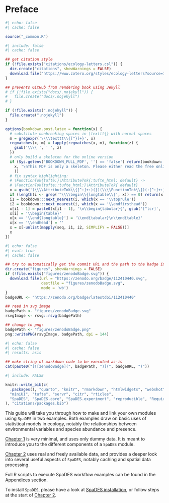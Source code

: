 # Preface {.unnumbered}

```r
#| echo: false
#| cache: false

source("_common.R")
```

```r
#| include: false
#| cache: false

## get citation style
if (!file.exists("citations/ecology-letters.csl")) {
  dir.create("citations", showWarnings = FALSE)
  download.file("https://www.zotero.org/styles/ecology-letters?source=1", destfile = "citations/ecology-letters.csl")
}

## prevents GitHub from rendering book using Jekyll
# if (!file.exists("docs/.nojekyll")) {
#   file.create("docs/.nojekyll")
# }

if (!file.exists(".nojekyll")) {
  file.create(".nojekyll")
}

options(bookdown.post.latex = function(x) {
  # substitute nonbreaking spaces in \texttt{} with normal spaces
  m = gregexpr('\\\\texttt\\{[^}]+}', x)
  regmatches(x, m) = lapply(regmatches(x, m), function(z) {
    gsub('\\\\ ', ' ', z)
  })
  # only build a skeleton for the online version
  if (Sys.getenv('BOOKDOWN_FULL_PDF', '') == 'false') return(bookdown:::strip_latex_body(
    x, '\nThis PDF is only a skeleton. Please either read the free online HTML version, or purchase a hard-copy of this book.\n'
    ))
  # fix syntax highlighting:
  # \FunctionTok{tufte:}\AttributeTok{:tufte_html: default} ->
  # \FunctionTok{tufte::tufte_html:}\AttributeTok{ default}
  x = gsub('(\\\\AttributeTok\\{[^:]+:)(})(\\\\FunctionTok\\{)(:[^:]+:)', '\\1\\4\\2\\3', x)
  if (length(i <- grep('^\\\\begin\\{longtable\\}', x)) == 0) return(x)
  i1 = bookdown:::next_nearest(i, which(x == '\\toprule'))
  i2 = bookdown:::next_nearest(i, which(x == '\\endfirsthead'))
  x[i1 - 1] = paste0(x[i1 - 1], '\n\\begin{tabular}{', gsub('[^lcr]', '', gsub('.*\\[]', '', x[i])), '}')
  x[i] = '\\begin{table}'
  x[x == '\\end{longtable}'] = '\\end{tabular}\n\\end{table}'
  x[x == '\\endhead'] = ''
  x = x[-unlist(mapply(seq, i1, i2, SIMPLIFY = FALSE))]
  x
})
```

``` r
#| echo: false
#| eval: true
#| cache: false

## try to automatically get the commit URL and the path to the badge image
dir.create("figures", showWarnings = FALSE)
if (!file.exists("figures/zenodoBadge.svg")) {
  download.file(url = "https://zenodo.org/badge/112410440.svg",
                destfile = "figures/zenodoBadge.svg",
                mode = 'wb')
}
badgeURL <- "https://zenodo.org/badge/latestdoi/112410440"

## read in svg image
badgePath <- "figures/zenodoBadge.svg"
rsvgImage <- rsvg::rsvg(badgePath)

## change to png:
badgePath <- "figures/zenodoBadge.png"  
png::writePNG(rsvgImage, badgePath, dpi = 144)
```

``` r
#| echo: false
#| cache: false
#| results: asis

## make string of markdown code to be executed as-is
cat(paste0("[![zenodoBadge](", badgePath, ")](", badgeURL, ")"))
```

```r
#| include: FALSE

knitr::write_bib(c(
  .packages(), "quarto", "knitr", "rmarkdown", "htmlwidgets", "webshot", "DT",
  "miniUI", "tufte", "servr", "citr", "rticles",
  "SpaDES", "SpaDES.core", "SpaDES.experiment", "reproducible", "Require", "SpaDES.install"
), "citations/packages.bib")
```

This guide will take you through how to make and link your own modules using `SpaDES` in two examples. Both examples draw on basic uses of statistical models in ecology, notably the relationships between environmental variables and species abundance and presence. 

[Chapter 1](Part1_DummyModel.qmd) is very minimal, and uses only dummy data. It is meant to introduce you to the different components of a `SpaDES` module.

[Chapter 2](Part2_SDMs.qmd) uses real and freely available data, and provides a deeper look into several useful aspects of `SpaDES`, notably caching and spatial data processing.

Full R scripts to execute SpaDES workflow examples can be found in the Appendices section.

To install `SpaDES`, please have a look at [SpaDES installation](https://github.com/PredictiveEcology/SpaDES/wiki/Installation), or follow steps at the start of [Chapter 2](Part2_SDMs.qmd).

